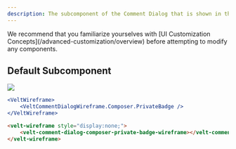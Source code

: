 ```yaml
---
description: The subcomponent of the Comment Dialog that is shown in the Composer when Private Mode is turned on.
---
```


<Note>
We recommend that you familiarize yourselves with [UI Customization Concepts](/advanced-customization/overview) before attempting to modify any components.
</Note>


## Default Subcomponent

![](/images/customization/velt-comment-dialog-sub-5.png)

<RequestExample>

```jsx React / Next.js
<VeltWireframe>
    <VeltCommentDialogWireframe.Composer.PrivateBadge />
</VeltWireframe>
```



```HTML HTML
<velt-wireframe style="display:none;">
    <velt-comment-dialog-composer-private-badge-wireframe></velt-comment-dialog-composer-private-badge-wireframe>
</velt-wireframe>
```
</RequestExample>


